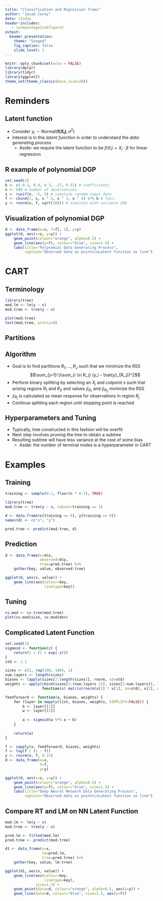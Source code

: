 ```yaml
---
title: "Classification and Regression Trees"
author: "Jacob Carey"
date: \today
header-includes:
   - \usepackage{subfigure}
output: 
  beamer_presentation:
    theme: "Szeged"
    fig_caption: false
    slide_level: 2
---
```


```r
knitr::opts_chunk$set(echo = FALSE)
library(dplyr)
library(tidyr)
library(ggplot2)
theme_set(theme_classic(base_size=20))
```

# Reminders

## Latent function

- Consider $y_i \sim \text{Normal}(\mathbf{f(X_i)}, \sigma^2)$
- Interest is in this *latent function* in order to understand the *data generating process*
    - Aside: we require the latent function to be $f(X_i) = X_i \cdot \beta$ for linear regression

## R example of polynomial DGP

```r
set.seed(1)
b <- c(-0.1, 0.4, 0.3, .27, 0.51) # coefficients
n <- 500 # number of observations
x <- runif(n, -5, 5) # simulate random input data
f <- cbind(1, x, x ^ 2, x ^ 3, x ^ 4) %*% b # func.
y <- rnorm(n, f, sqrt(200)) # simulate with variance 200
```

## Visualization of polynomial DGP

```r
d <- data_frame(x=x, f=f[, 1], y=y)
ggplot(d, aes(x=x, y=y)) +
    geom_point(colour="orange", alpha=0.5) +
    geom_line(aes(y=f), colour="blue", size=1.5) +
    labs(title="Polynomial Data Generating Process",
         caption="Observed data as points\nLatent function as line")
```

# CART

## Terminology

```r
library(tree)
mod.lm <- lm(y ~ x)
mod.tree <- tree(y ~ x)

plot(mod.tree)
text(mod.tree, pretty=0)
```

## Partitions

\begin{figure}
\hfill
\subfigure{\includegraphics[width=5cm]{hitter-tree.png}}
\hfill
\subfigure{\includegraphics[width=5cm]{partition.png}}
\hfill
\caption{Predicting Log Baseball Salary}
\end{figure}

## Algorithm

- Goal is to find partitions $R_1, ..., R_J$ such that we minimize the RSS
  $$\sum_{j=1}^J\sum_{i \in R_j} (y_i - \hat{y}_{R_j})^2$$
- Perform binary splitting by selecting an $X_j$ and cutpoint $s$ such that arising regions $R_1$ and $R_2$ and values $\hat{y}_{R_1}$ and $\hat{y}_{R_2}$ minimize the RSS
- $\hat{y}_{R_j}$ is calculated as mean response for observations in region $R_j$
- Continue splitting each region until stopping point is reached

## Hyperparameters and Tuning

- Typically, tree constructed in this fashion will be overfit
- Next step involves *pruning* the tree to obtain a subtree
- Resulting subtree will have less variance at the cost of some bias
    - Aside: the number of terminal nodes is a hyperparameter in CART

# Examples

## Training
```r
training <- sample(0:1, floor(n * 0.7), TRUE)

library(tree)
mod.tree <- tree(y ~ x, subset=training == 1)

d <- data.frame(x[training == 0], y[training == 0])
names(d) <- c("x", "y")

pred.tree <- predict(mod.tree, d)
```

## Prediction

```r
d <- data_frame(x=d$x, 
                observed=d$y,
                tree=pred.tree) %>%
    gather(key, value, observed:tree)

ggplot(d, aes(x, value)) + 
    geom_line(aes(colour=key,
                  linetype=key))
```

## Tuning

```r
cv.mod <- cv.tree(mod.tree)
plot(cv.mod$size, cv.mod$dev)
```

## Complicated Latent Function

```r
set.seed(1)
sigmoid <- function(z) {
    return(1 / (1 + exp(-z)))
}
std <- 1.1

sizes <- c(1, rep(100, 100), 1)
num.layers <- length(sizes)
biases <- lapply(sizes[2:length(sizes)], rnorm, sd=std)
weights <- apply(cbind(sizes[1:(num.layers-1)], sizes[2:num.layers]), 1,
                 function(x) matrix(rnorm(x[2] * x[1], sd=std), x[2], x[1]))

feedforward <- function(a, biases, weights) {
    for (layer in mapply(list, biases, weights, SIMPLIFY=FALSE)) {
        b <- layer[[1]]
        w <- layer[[2]]
        
        a <- sigmoid(w %*% a + b)
    }
    
    return(a)
}

f <- sapply(x, feedforward, biases, weights)
f <- log(f / (1 - f))
y <- rnorm(n, f, 0.15)
d <- data_frame(x=x, 
                f=f,
                y=y) 

ggplot(d, aes(x=x, y=y)) +
    geom_point(colour="orange", alpha=0.5) +
    geom_line(aes(y=f), colour="blue", size=1.5) +
    labs(title="Deep Neural Network Data Generating Process",
         caption="Observed data as points\nLatent function as line")
```

## Compare RT and LM on NN Latent Function

```r
mod.lm <- lm(y ~ x)
mod.tree <- tree(y ~ x)

pred.lm <- fitted(mod.lm)
pred.tree <- predict(mod.tree)

d1 <- data_frame(x=x, 
                 lm=pred.lm, 
                 tree=pred.tree) %>% 
    gather(key, value, lm:tree)

ggplot(d1, aes(x, value)) + 
    geom_line(aes(colour=key,
                  linetype=key),
              size=1.3) +
    geom_point(data=d, colour="orange", alpha=0.5, aes(y=y)) + 
    geom_line(data=d, colour="blue", size=1.5, aes(y=f))
```
